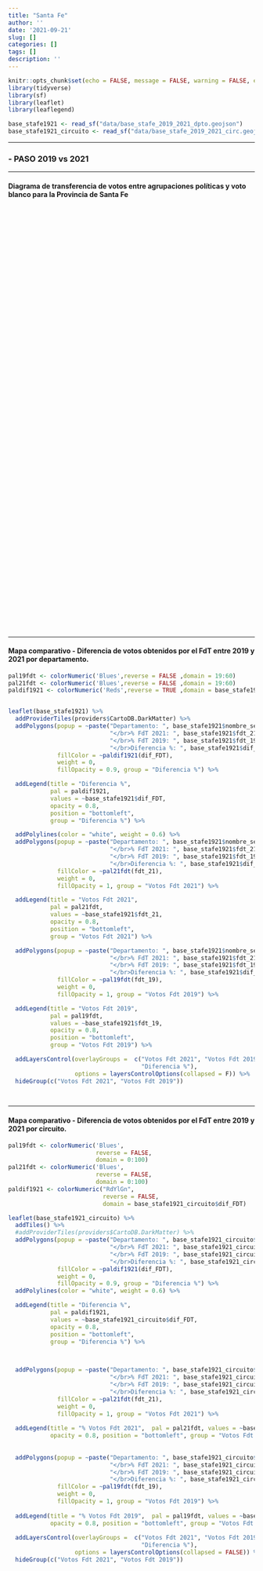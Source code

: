 ```yaml
---
title: "Santa Fe"
author: ''
date: '2021-09-21'
slug: []
categories: []
tags: []
description: ''
---
```


```r

knitr::opts_chunk$set(echo = FALSE, message = FALSE, warning = FALSE, error = FALSE)
library(tidyverse)
library(sf)
library(leaflet)
library(leaflegend)

base_stafe1921 <- read_sf("data/base_stafe_2019_2021_dpto.geojson")
base_stafe1921_circuito <- read_sf("data/base_stafe_2019_2021_circ.geojson")

```

----------

### -  PASO 2019 vs 2021

----------

#### **Diagrama de transferencia de votos entre agrupaciones políticas y voto blanco para la Provincia de Santa Fe**


```{=html }
<div class="flourish-embed flourish-sankey" data-src="visualisation/7291369"style = "height: 860px; width: 1050px;"><script src="https://public.flourish.studio/resources/embed.js"></script></div>
```


---------

#### **Mapa comparativo - Diferencia de votos obtenidos por el FdT entre 2019 y 2021 por departamento**.

```r

pal19fdt <- colorNumeric('Blues',reverse = FALSE ,domain = 19:60)
pal21fdt <- colorNumeric('Blues',reverse = FALSE ,domain = 19:60)
paldif1921 <- colorNumeric('Reds',reverse = TRUE ,domain = base_stafe1921$dif_FDT)


leaflet(base_stafe1921) %>%
  addProviderTiles(providers$CartoDB.DarkMatter) %>%
  addPolygons(popup = ~paste("Departamento: ", base_stafe1921$nombre_seccion,
                             "</br>% FdT 2021: ", base_stafe1921$fdt_21,
                             "</br>% FdT 2019: ", base_stafe1921$fdt_19,
                             "</br>Diferencia %: ", base_stafe1921$dif_FDT),
              fillColor = ~paldif1921(dif_FDT),
              weight = 0,
              fillOpacity = 0.9, group = "Diferencia %") %>%

  addLegend(title = "Diferencia %",
            pal = paldif1921,
            values = ~base_stafe1921$dif_FDT,
            opacity = 0.8,
            position = "bottomleft",
            group = "Diferencia %") %>%

  addPolylines(color = "white", weight = 0.6) %>%
  addPolygons(popup = ~paste("Departamento: ", base_stafe1921$nombre_seccion,
                             "</br>% FdT 2021: ", base_stafe1921$fdt_21,
                             "</br>% FdT 2019: ", base_stafe1921$fdt_19,
                             "</br>Diferencia %: ", base_stafe1921$dif_FDT),
              fillColor = ~pal21fdt(fdt_21),
              weight = 0,
              fillOpacity = 1, group = "Votos Fdt 2021") %>%

  addLegend(title = "Votos Fdt 2021",
            pal = pal21fdt,
            values = ~base_stafe1921$fdt_21,
            opacity = 0.8,
            position = "bottomleft",
            group = "Votos Fdt 2021") %>%

  addPolygons(popup = ~paste("Departamento: ", base_stafe1921$nombre_seccion,
                             "</br>% FdT 2021: ", base_stafe1921$fdt_21,
                             "</br>% FdT 2019: ", base_stafe1921$fdt_19,
                             "</br>Diferencia %: ", base_stafe1921$dif_FDT),
              fillColor = ~pal19fdt(fdt_19),
              weight = 0,
              fillOpacity = 1, group = "Votos Fdt 2019") %>%

  addLegend(title = "Votos Fdt 2019",
            pal = pal19fdt,
            values = ~base_stafe1921$fdt_19,
            opacity = 0.8,
            position = "bottomleft",
            group = "Votos Fdt 2019") %>%

  addLayersControl(overlayGroups =  c("Votos Fdt 2021", "Votos Fdt 2019",
                                      "Diferencia %"),
                   options = layersControlOptions(collapsed = F)) %>%
  hideGroup(c("Votos Fdt 2021", "Votos Fdt 2019"))

 
```



---------

#### **Mapa comparativo - Diferencia de votos obtenidos por el FdT entre 2019 y 2021 por circuito**.

```r

pal19fdt <- colorNumeric('Blues',
                         reverse = FALSE,
                         domain = 0:100)
pal21fdt <- colorNumeric('Blues',
                         reverse = FALSE,
                         domain = 0:100)
paldif1921 <- colorNumeric("RdYlGn",
                           reverse = FALSE, 
                           domain = base_stafe1921_circuito$dif_FDT)

leaflet(base_stafe1921_circuito) %>%
  addTiles() %>% 
  #addProviderTiles(providers$CartoDB.DarkMatter) %>%
  addPolygons(popup = ~paste("Departamento: ", base_stafe1921_circuito$depto,
                             "</br>% FdT 2021: ", base_stafe1921_circuito$fdt_21,
                             "</br>% FdT 2019: ", base_stafe1921_circuito$fdt_19,
                             "</br>Diferencia %: ", base_stafe1921_circuito$dif_FDT),
              fillColor = ~paldif1921(dif_FDT),
              weight = 0,
              fillOpacity = 0.9, group = "Diferencia %") %>%
  addPolylines(color = "white", weight = 0.6) %>%

  addLegend(title = "Diferencia %", 
            pal = paldif1921,
            values = ~base_stafe1921_circuito$dif_FDT,
            opacity = 0.8,
            position = "bottomleft", 
            group = "Diferencia %") %>%


  
  addPolygons(popup = ~paste("Departamento: ", base_stafe1921_circuito$depto,
                             "</br>% FdT 2021: ", base_stafe1921_circuito$fdt_21,
                             "</br>% FdT 2019: ", base_stafe1921_circuito$fdt_19,
                             "</br>Diferencia %: ", base_stafe1921_circuito$dif_FDT),
              fillColor = ~pal21fdt(fdt_21),
              weight = 0,
              fillOpacity = 1, group = "Votos Fdt 2021") %>%
  
  addLegend(title = "% Votos Fdt 2021",  pal = pal21fdt, values = ~base_stafe1921_circuito$fdt_21,
            opacity = 0.8, position = "bottomleft", group = "Votos Fdt 2021", ) %>%
  
  
  addPolygons(popup = ~paste("Departamento: ", base_stafe1921_circuito$depto,
                             "</br>% FdT 2021: ", base_stafe1921_circuito$fdt_21,
                             "</br>% FdT 2019: ", base_stafe1921_circuito$fdt_19,
                             "</br>Diferencia %: ", base_stafe1921_circuito$dif_FDT),
              fillColor = ~pal19fdt(fdt_19),
              weight = 0,
              fillOpacity = 1, group = "Votos Fdt 2019") %>%
  
  addLegend(title = "% Votos Fdt 2019",  pal = pal19fdt, values = ~base_stafe1921_circuito$fdt_19,
            opacity = 0.8, position = "bottomleft", group = "Votos Fdt 2019" ) %>%
  
  addLayersControl(overlayGroups =  c("Votos Fdt 2021", "Votos Fdt 2019",
                                      "Diferencia %"),
                   options = layersControlOptions(collapsed = FALSE)) %>%
  hideGroup(c("Votos Fdt 2021", "Votos Fdt 2019"))

```


